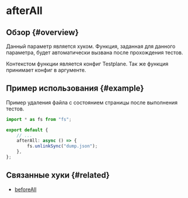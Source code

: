 # afterAll

## Обзор {#overview}

Данный параметр является хуком. Функция, заданная для данного параметра, будет автоматически вызвана после прохождения тестов.

Контекстом функции является конфиг Testplane. Так же функция принимает конфиг в аргументе.

## Пример использования {#example}

Пример удаления файла с состоянием страницы после выполнения тестов.

```typescript title="testplane.config.ts"
import * as fs from "fs";

export default {
    // ...
    afterAll: async () => {
        fs.unlinkSync("dump.json");
    },
};
```

## Связанные хуки {#related}

-   [beforeAll](../before-all)
